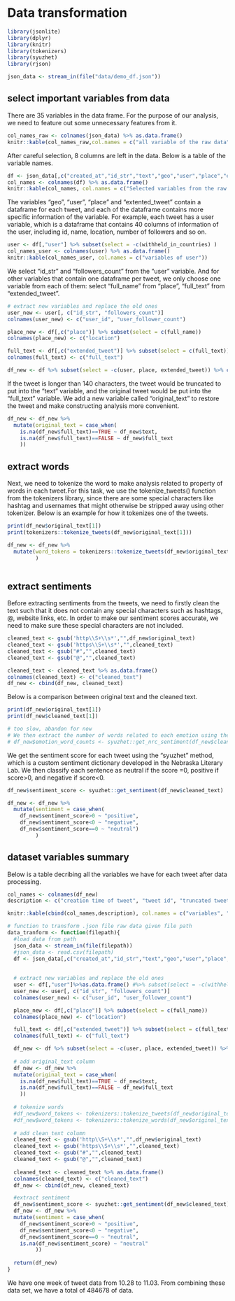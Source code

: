# Data transformation

```r
library(jsonlite)
library(dplyr)
library(knitr)
library(tokenizers)
library(syuzhet)
library(rjson)
```

```r
json_data <- stream_in(file("data/demo_df.json"))
```

## select important variables from data

There are 35 variables in the data frame. For the purpose of our analysis, we need to feature out some unnecessary features from it.

```r
col_names_raw <- colnames(json_data) %>% as.data.frame()
knitr::kable(col_names_raw,col.names = c("all variable of the raw data"))
```

After careful selection, 8 columns are left in the data. Below is a table of the variable names.

```r
df <- json_data[,c("created_at","id_str","text","geo","user","place","extended_tweet")]
col_names <- colnames(df) %>% as.data.frame()
knitr::kable(col_names, col.names = c("Selected variables from the raw data"))
```

The variables "geo", "user", "place" and "extented_tweet" contain a dataframe for each tweet, and each of the dataframe contains more specific information of the variable. For example, each tweet has a user variable, which is a dataframe that contains 40 columns of information of the user, including id, name, location, number of followers and so on.

```r
user <- df[,"user"] %>% subset(select = -c(withheld_in_countries) )
col_names_user <- colnames(user) %>% as.data.frame()
knitr::kable(col_names_user, col.names = c("variables of user"))
```

We select "id_str" and "followers_count" from the "user" variable. And for other variables that contain one dataframe per tweet, we only choose one variable from each of them: select "full_name" from "place", "full_text" from "extended_tweet".

```r
# extract new variables and replace the old ones
user_new <- user[, c("id_str", "followers_count")]
colnames(user_new) <- c("user_id", "user_follower_count")

place_new <- df[,c("place")] %>% subset(select = c(full_name))
colnames(place_new) <- c("location")

full_text <- df[,c("extended_tweet")] %>% subset(select = c(full_text))
colnames(full_text) <- c("full_text")

df_new <- df %>% subset(select = -c(user, place, extended_tweet)) %>% cbind(user_new) %>% cbind(place_new) %>% cbind(full_text)
```

If the tweet is longer than 140 characters, the tweet would be truncated to put into the "text" variable, and the original tweet would be put into the "full_text" variable. We add a new variable called "original_text" to restore the tweet and make constructing analysis more convenient.

```r
df_new <- df_new %>%
  mutate(original_text = case_when(
    is.na(df_new$full_text)==TRUE ~ df_new$text,
    is.na(df_new$full_text)==FALSE ~ df_new$full_text
    ))
```

## extract words

Next, we need to tokenize the word to make analysis related to property of words in each tweet.For this task, we use the tokenize_tweets() function from the tokenizers library, since there are some special characters like hashtag and usernames that might otherwise be stripped away using other tokenizer. Below is an example for how it tokenizes one of the tweets.

```r
print(df_new$original_text[1])
print(tokenizers::tokenize_tweets(df_new$original_text[1]))
```

```r
df_new <- df_new %>%
  mutate(word_tokens = tokenizers::tokenize_tweets(df_new$original_text)
         )
   
```

## extract sentiments

Before extracting sentiments from the tweets, we need to firstly clean the text such that it does not contain any special characters such as hashtags, \@, website links, etc. In order to make our sentiment scores accurate, we need to make sure these special characters are not included.

```r
cleaned_text <- gsub('http\\S+\\s*',"",df_new$original_text)
cleaned_text <- gsub('https\\S+\\s*',"",cleaned_text)
cleaned_text <- gsub("#","",cleaned_text)
cleaned_text <- gsub("@","",cleaned_text)
```

```r
cleaned_text <- cleaned_text %>% as.data.frame()
colnames(cleaned_text) <- c("cleaned_text")
df_new <- cbind(df_new, cleaned_text)
```

Below is a comparison between original text and the cleaned text.

```r
print(df_new$original_text[1])
print(df_new$cleaned_text[1])
```

```r
# too slow, abandon for now
# We then extract the number of words related to each emotion using the NCR lexicon.
# df_new$emotion_word_counts <- syuzhet::get_nrc_sentiment(df_new$cleaned_text)
```

We get the sentiment score for each tweet using the "syuzhet" method, which is a custom sentiment dictionary developed in the Nebraska Literary Lab. We then classify each sentence as neutral if the score =0, positive if score>0, and negative if score\<0.

```r
df_new$sentiment_score <- syuzhet::get_sentiment(df_new$cleaned_text)
```

```r
df_new <- df_new %>%
  mutate(sentiment = case_when(
    df_new$sentiment_score>0 ~ "positive",
    df_new$sentiment_score<0 ~ "negative",
    df_new$sentiment_score==0 ~ "neutral")
         )
```

## dataset variables summary

Below is a table decribing all the variables we have for each tweet after data processing.

```r
col_names <- colnames(df_new)
description <- c("creation time of tweet", "tweet id", "truncated tweet of length<140", "coordinate of tweet", "user id", "number of followers of user", "location of tweet", "full text of tweet", "original text", "a list of word tokens", "text after removing special characters", "sentiment scores", "sentiment of tweet: positive, neutral or negative")

knitr::kable(cbind(col_names,description), col.names = c("variables", "descriptions"))
```

```r
# function to transform .json file raw data given file path
data_tranform <- function(filepath){
  #load data from path
  json_data <- stream_in(file(filepath))
  #json_data <- read.csv(filepath)
  df <- json_data[,c("created_at","id_str","text","geo","user","place","extended_tweet")]
  
  
  # extract new variables and replace the old ones
  user <- df[,"user"]%>%as.data.frame() #%>% subset(select = -c(withheld_in_countries) )
  user_new <- user[, c("id_str", "followers_count")]
  colnames(user_new) <- c("user_id", "user_follower_count")

  place_new <- df[,c("place")] %>% subset(select = c(full_name))
  colnames(place_new) <- c("location")

  full_text <- df[,c("extended_tweet")] %>% subset(select = c(full_text))
  colnames(full_text) <- c("full_text")

  df_new <- df %>% subset(select = -c(user, place, extended_tweet)) %>% cbind(user_new) %>% cbind(place_new) %>% cbind(full_text)
  
  # add original_text column
  df_new <- df_new %>%
  mutate(original_text = case_when(
    is.na(df_new$full_text)==TRUE ~ df_new$text,
    is.na(df_new$full_text)==FALSE ~ df_new$full_text
    ))
  
  # tokenize words
  #df_new$word_tokens <- tokenizers::tokenize_tweets(df_new$original_text)
  #df_new$word_tokens <- tokenizers::tokenize_words(df_new$original_text)
  
  # add clean_text column
  cleaned_text <- gsub('http\\S+\\s*',"",df_new$original_text)
  cleaned_text <- gsub('https\\S+\\s*',"",cleaned_text)
  cleaned_text <- gsub("#","",cleaned_text)
  cleaned_text <- gsub("@","",cleaned_text)
  
  cleaned_text <- cleaned_text %>% as.data.frame()
  colnames(cleaned_text) <- c("cleaned_text")
  df_new <- cbind(df_new, cleaned_text)

  #extract sentiment
  df_new$sentiment_score <- syuzhet::get_sentiment(df_new$cleaned_text)
  df_new <- df_new %>%
  mutate(sentiment = case_when(
    df_new$sentiment_score>0 ~ "positive",
    df_new$sentiment_score<0 ~ "negative",
    df_new$sentiment_score==0 ~ "neutral",
    is.na(df_new$sentiment_score) ~ "neutral"
         ))
  
  return(df_new)
}
```

We have one week of tweet data from 10.28 to 11.03. From combining these data set, we have a total of 484678 of data.
